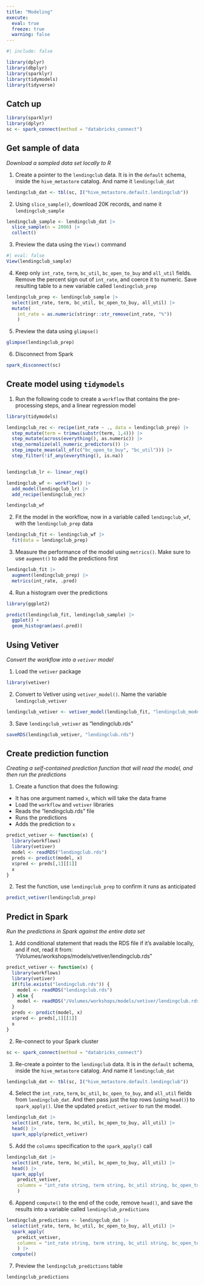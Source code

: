 ```yaml
---
title: "Modeling"
execute: 
  eval: true
  freeze: true
  warning: false
---
```


```r
#| include: false

library(dplyr)
library(dbplyr)
library(sparklyr)
library(tidymodels)
library(tidyverse)
```

## Catch up {.unnumbered}

```r
library(sparklyr)
library(dplyr)
sc <- spark_connect(method = "databricks_connect")
```

## Get sample of data
*Download a sampled data set locally to R*

1. Create a pointer to the `lendingclub` data. It is in the `default` schema, 
inside the `hive_metastore` catalog. And name it `lendingclub_dat`
```r
lendingclub_dat <- tbl(sc, I("hive_metastore.default.lendingclub"))
```

2. Using `slice_sample()`, download 20K records, and name it `lendingclub_sample`
```r
lendingclub_sample <- lendingclub_dat |>  
  slice_sample(n = 2000) |> 
  collect()
```

3. Preview the data using the `View()` command
```r
#| eval: false
View(lendingclub_sample)
```

4. Keep only `int_rate`, `term`, `bc_util`, `bc_open_to_buy` and `all_util` 
fields. Remove the percent sign out of `int_rate`, and coerce it to numeric. 
Save resulting table to a new variable called `lendingclub_prep`
```r
lendingclub_prep <- lendingclub_sample |> 
  select(int_rate, term, bc_util, bc_open_to_buy, all_util) |> 
  mutate(
    int_rate = as.numeric(stringr::str_remove(int_rate, "%"))
    )
```

5. Preview the data using `glimpse()`
```r
glimpse(lendingclub_prep)
```

6. Disconnect from Spark

```r
spark_disconnect(sc)
```


## Create model using `tidymodels`

1. Run the following code to create a `workflow` that contains the pre-processing
steps, and a linear regression model
```r
library(tidymodels)

lendingclub_rec <- recipe(int_rate ~ ., data = lendingclub_prep) |> 
  step_mutate(term = trimws(substr(term, 1,4))) |> 
  step_mutate(across(everything(), as.numeric)) |> 
  step_normalize(all_numeric_predictors()) |>
  step_impute_mean(all_of(c("bc_open_to_buy", "bc_util"))) |>   
  step_filter(!if_any(everything(), is.na))


lendingclub_lr <- linear_reg()

lendingclub_wf <- workflow() |> 
  add_model(lendingclub_lr) |> 
  add_recipe(lendingclub_rec)

lendingclub_wf
```
2. Fit the model in the workflow, now in a variable called `lendingclub_wf`, with
the `lendingclub_prep` data
```r
lendingclub_fit <- lendingclub_wf |> 
  fit(data = lendingclub_prep)
```

3. Measure the performance of the model using `metrics()`. Make sure to use
`augment()` to add the predictions first
```r
lendingclub_fit |> 
  augment(lendingclub_prep) |> 
  metrics(int_rate, .pred)
```

4. Run a histogram over the predictions

```r
library(ggplot2)

predict(lendingclub_fit, lendingclub_sample) |> 
  ggplot() +
  geom_histogram(aes(.pred))
```

## Using Vetiver
*Convert the workflow into a `vetiver` model*

1. Load the `vetiver` package

```r
library(vetiver)
```

2. Convert to Vetiver using `vetiver_model()`. Name the variable `lendingclub_vetiver`

```r
lendingclub_vetiver <- vetiver_model(lendingclub_fit, "lendingclub_model")
```

3. Save `lendingclub_vetiver` as "lendingclub.rds"

```r
saveRDS(lendingclub_vetiver, "lendingclub.rds")
```

## Create prediction function
*Creating a self-contained prediction function that will read the model, and 
then run the predictions*

1. Create a function that does the following:
- It has one argument named `x`, which will take the data frame
- Load the `workflow` and `vetiver` libraries
- Reads the "lendingclub.rds" file
- Runs the predictions
- Adds the prediction to `x` 

```r
predict_vetiver <- function(x) {
  library(workflows)
  library(vetiver)
  model <- readRDS("lendingclub.rds")  
  preds <- predict(model, x)
  x$pred <- preds[,1][[1]]
  x
}
```

2. Test the function, use `lendingclub_prep` to confirm it runs as anticipated

```r
predict_vetiver(lendingclub_prep)
```

## Predict in Spark
*Run the predictions in Spark against the entire data set*


1. Add conditional statement that reads the RDS file if it's available locally,
and if not, read it from: "/Volumes/workshops/models/vetiver/lendingclub.rds"

```r
predict_vetiver <- function(x) {
  library(workflows)
  library(vetiver)
  if(file.exists("lendingclub.rds")) {
    model <- readRDS("lendingclub.rds")  
  } else {
    model <- readRDS("/Volumes/workshops/models/vetiver/lendingclub.rds")
  }
  preds <- predict(model, x)
  x$pred <- preds[,1][[1]]
  x
}
```

2. Re-connect to your Spark cluster

```r
sc <- spark_connect(method = "databricks_connect")
```

3. Re-create a pointer to the `lendingclub` data. It is in the `default` schema, 
inside the `hive_metastore` catalog. And name it `lendingclub_dat`
```r
lendingclub_dat <- tbl(sc, I("hive_metastore.default.lendingclub"))
```

4. Select the `int_rate`, `term`, `bc_util`, `bc_open_to_buy`, and `all_util` 
fields from `lendingclub_dat`. And then pass just the top rows (using `head()`)
to `spark_apply()`. Use the updated `predict_vetiver` to run the model.

```r
lendingclub_dat |> 
  select(int_rate, term, bc_util, bc_open_to_buy, all_util) |> 
  head() |> 
  spark_apply(predict_vetiver)
```

5. Add the `columns` specification to the `spark_apply()` call

```r
lendingclub_dat |> 
  select(int_rate, term, bc_util, bc_open_to_buy, all_util) |> 
  head() |> 
  spark_apply(
    predict_vetiver, 
    columns = "int_rate string, term string, bc_util string, bc_open_to_buy string, all_util string, pred double"
    )
```
6. Append `compute()` to the end of the code, remove `head()`, and save the
results into a variable called `lendingclub_predictions`

```r
lendingclub_predictions <- lendingclub_dat |> 
  select(int_rate, term, bc_util, bc_open_to_buy, all_util) |> 
  spark_apply(
    predict_vetiver,
    columns = "int_rate string, term string, bc_util string, bc_open_to_buy string, all_util string, pred double"
    ) |> 
  compute()
```

7. Preview the `lendingclub_predictions` table

```r
lendingclub_predictions
```


